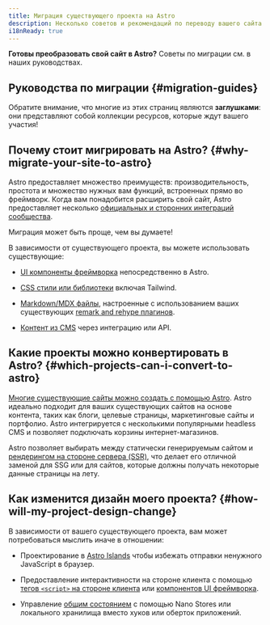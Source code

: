 ```yaml
---
title: Миграция существующего проекта на Astro
description: Несколько советов и рекомендаций по переводу вашего сайта на Astro.
i18nReady: true
---
```


**Готовы преобразовать свой сайт в Astro?** Советы по миграции см. в наших руководствах.

## Руководства по миграции \{#migration-guides\}

<MigrationGuidesNav />

Обратите внимание, что многие из этих страниц являются **заглушками**: они представляют собой коллекции ресурсов, которые ждут вашего участия!

## Почему стоит мигрировать на Astro? \{#why-migrate-your-site-to-astro\}

Astro предоставляет множество преимуществ: производительность, простота и множество нужных вам функций, встроенных прямо во фреймворк. Когда вам понадобится расширить свой сайт, Astro предоставляет несколько [официальных и сторонних интеграций сообщества](https://astro.build/integrations).

Миграция может быть проще, чем вы думаете!

В зависимости от существующего проекта, вы можете использовать существующие:

- [UI компоненты фреймворка](/ru/guides/framework-components/) непосредственно в Astro. 

- [CSS стили или библиотеки](/ru/guides/styling/) включая Tailwind.

- [Markdown/MDX файлы](/ru/guides/markdown-content/), настроенные с использованием ваших существующих [remark and rehype плагинов](/ru/guides/markdown-content/#страницы-markdown-и-mdx).

- [Контент из CMS](/ru/guides/cms/) через интеграцию или API.


## Какие проекты можно конвертировать в Astro? \{#which-projects-can-i-convert-to-astro\}

[Многие существующие сайты можно создать с помощью Astro](/ru/concepts/why-astro/). Astro идеально подходит для ваших существующих сайтов на основе контента, таких как блоги, целевые страницы, маркетинговые сайты и портфолио. Astro интегрируется с несколькими популярными headless CMS и позволяет подключать корзины интернет-магазинов.

Astro позволяет выбирать между статически генерируемым сайтом и [рендерингом на стороне сервера (SSR)](/ru/guides/server-side-rendering/), что делает его отличной заменой для SSG или для сайтов, которые должны получать некоторые данные страницы на лету.

## Как изменится дизайн моего проекта? \{#how-will-my-project-design-change\}

В зависимости от вашего существующего проекта, вам может потребоваться мыслить иначе в отношении:

- Проектирование в [Astro Islands](/ru/concepts/islands/#what-is-an-island) чтобы избежать отправки ненужного JavaScript в браузер.

- Предоставление интерактивности на стороне клиента с помощью [тегов `<script>` на стороне клиента](/ru/guides/client-side-scripts/) или [компонентов UI фреймворка](/ru/guides/framework-components/).

- Управление  [общим состоянием](/ru/recipes/sharing-state-islands/) с помощью Nano Stores или локального хранилища вместо хуков или оберток приложений.
